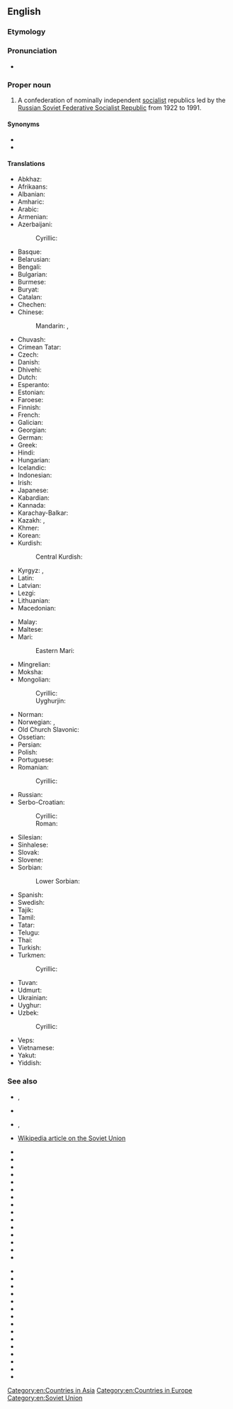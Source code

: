 {{wikipedia}}
==English==

===Etymology===
{{calque|en|ru|Сою́з Сове́тских Социалисти́ческих Респу́блик}}

===Pronunciation===
* {{audio|en|Union of Soviet Socialist Republics US.oga|Audio (US)}}

===Proper noun===
{{en-proper noun|head=[[union|Union]] [[of]] [[Soviet]] [[socialist|Socialist]] [[republic|Republic]]s}}

# {{senseid|en|Q15180}}{{lb|en|historical}} A confederation of nominally independent [[socialist]] republics led by the [[Russian Soviet Federative Socialist Republic]] from 1922 to 1991.

====Synonyms====
* {{l|en|Soviet Union}}
* {{l|en|USSR}}

====Translations====
{{trans-top-also|id=Q15180|a confederation of Communist states|Soviet Union|USSR}}
* Abkhaz: {{t|ab|Советтә Суверинытеттә Республикақәа Реидгыла|sc=Cyrl}}
* Afrikaans: {{t+|af|Unie van Sosialistiese Sowjetrepublieke}}
* Albanian: {{t|sq|Bashkimi i Republikave Sovjetike Socialiste}}
* Amharic: {{t|am|ሶዩዝ ሶቭየትስኪህ ሶትሲያሊቲቼስኪህ ሬስፑብሊክ ሶቭየት ሕብረት ሰብአዊ ሪፐብሊክ|sc=Ethi}}
* Arabic: {{t|ar|اِتِّحَاد اَلْجُمْهُورِيَّات اَلسُّوفْيَاتِيَّة اَلاِشْتِرَاكِيَّة|m|tr=ittiḥād al-jumhūriyyāt as-suvyātiyya l-ištirākiyya}}
* Armenian: {{t|hy|Խորհրդային Սոցիալիստական Հանրապետությունների Միություն}}
* Azerbaijani: {{t+|az|Sovet Sosialist Respublikaları İttifaqı}}
*: Cyrillic: {{t|az|Совет Сосиалист Республикалары Иттифагы|sc=Cyrl}}
* Basque: {{t|eu|Sobietar Errepublika Sozialisten Batasuna}}
* Belarusian: {{t|be|Саю́з Саве́цкіх Сацыялісты́чных Рэспу́блік|m}}
* Bengali: {{t|bn|সোভিয়েত সমাজতান্ত্রিক প্রজাতন্ত্রের ঐক্য}}
* Bulgarian: {{t|bg|Съю́з на съве́тските социалисти́чески репу́блики|m}}
* Burmese: {{t|my|ဆို​ဗီ​ယက်​ဆို​ရှယ်​လစ်​သ​မ​တ​နိုင်​ငံ​များ​ပြည်​ထောင်​စု|sc=Mymr}}
* Buryat: {{t|bua|Зүблэлтэ Социалис Бүгэдэ Найрамдаха Уласуудай Холбоо}}
* Catalan: {{t|ca|Unió de Repúbliques Socialistes Soviètiques|f}}
* Chechen: {{t|ce|Советски Социалистически Республикийн Союз}}
* Chinese:
*: Mandarin: {{t+|cmn|蘇維埃社會主義共和國聯盟|sc=Hani}}, {{t+|cmn|苏维埃社会主义共和国联盟|tr=Sūwéi'āi shèhuìzhǔyì gònghéguó liánméng|sc=Hani}}
* Chuvash: {{t|cv|Социаллӑ Совет Республикисен Союзӗ}}
* Crimean Tatar: {{t|crh|Şuralar Sotsialistik Cumhuriyetler Birligi}}
* Czech: {{t+|cs|Svaz sovětských socialistických republik|m}}
* Danish: {{t|da|Unionen af Socialistiske Sovjetrepublikker}}
* Dhivehi: {{t|dv|ސޯވިއެޓް ސޯޝަލިސްޓް ޖުމްހޫރިއްޔާތަކުގެ އިއްތިހާދު|sc=Thaa}}
* Dutch: {{t|nl|Unie van Socialistische Sovjetrepublieken|f}}
* Esperanto: {{t|eo|Unio de Sovetaj Socialismaj Respublikoj}}
* Estonian: {{t|et|Nõukogude Sotsialistlike Vabariikide Liit}}
* Faroese: {{t|fo|Sameindu sovjettisku sosialistisku lýðveldini|n-p}}
* Finnish: {{t+|fi|Sosialististen neuvostotasavaltojen liitto}}
* French: {{t|fr|Union des Républiques Socialistes Soviétiques|f}}
* Galician: {{t+|gl|Unión de Repúblicas Socialistas Soviéticas|f-p}}
* Georgian: {{t|ka|საბჭოთა სოციალისტური რესპუბლიკების კავშირი}}
* German: {{t+|de|Union der Sozialistischen Sowjetrepubliken|f}}
* Greek: {{t+|el|Ένωση Σοβιετικών Σοσιαλιστικών Δημοκρατιών|f}}
* Hindi: {{t|hi|सोवियत समाजवादी गणतंत्रों का संघ|sc=Deva}}
* Hungarian: {{t+|hu|Szovjet Szocialista Köztársaságok Szövetsége}}
* Icelandic: {{t|is|Sambandsríki sósíalískra sovíetlýðvelda|n-p}}
* Indonesian: {{t|id|Republik Sosialis Uni Soviet}}
* Irish: {{t|ga|Aontas na bPoblachtaí Sóivéadacha Sóisialacha|m}}
* Japanese: {{t|ja|ソビエト社会主義共和国連邦|tr=Sobieto shakaishugi kyōwakoku renpō}}
* Kabardian: {{t|kbd|Республикэ Совет Социал Зэгуэтхэр|sc=Cyrl}}
* Kannada: {{t|kn|ಸೋವಿಯೆಟ್ ಸಮಾಜವಾದಿ ಸಂಸ್ಥಾನಗಳ ಒಕ್ಕೂಟ|sc=Knda}}
* Karachay-Balkar: {{t|krc|Совет Социалист Республикаланы Союзу|sc=Cyrl}}
* Kazakh: {{t|kk|Советтік Социалистік Республикалар Одағы|sc=Cyrl}}, {{t|kk|Кеңестік Социалистік Республикалар Одағы|sc=Cyrl}}
* Khmer: {{t|km|សហភាពសាធារណរដ្ឋសង្គមនិយមសូវៀត|tr=saha pʰiep saatʰierea’na’ roat sɑngkum ni’yum sooviet|sc=Khmr}}
* Korean: {{t+|ko|^소비에트 사회주의 공화국 연방}}
* Kurdish:
*: Central Kurdish: {{t|ckb|یەکیەتیی کۆمارە سۆشیالیستەکانی سۆڤیەت}}
* Kyrgyz: {{t|ky|Кеңештик Сосиалисттик Республикалар Бирлиги|sc=Cyrl}}, {{t|ky|КСРБ|sc=Cyrl}}
* Latin: {{t|la|Unio Rerum Publicarum Sovieticarum Socialisticarum|f}}
* Latvian: {{t|lv|Padomju Sociālistisko Republiku Savienība}}
* Lezgi: {{t|lez|Совет Социалист Республикайрин Галкӏ|sc=Cyrl}}
* Lithuanian: {{t+|lt|Tarybų Socialistinių Respublikų Sąjunga}}
* Macedonian: {{t+|mk|Сојуз на Советските Социјалистички Републики|f}}
{{trans-mid}}
* Malay: {{t|ms|Kesatuan Republik Sosialis Soviet}}
* Maltese: {{t|mt|L-Unjoni tar-Repubbliki Soċjoloġisti Sovjetiċi|f}}
* Mari:
*: Eastern Mari: {{t|chm|Совет Социализм Республик-влак Ушем|sc=Cyrl}}
* Mingrelian: {{t|xmf|სხუნუეფიშ სოციალისტური რესპუბლიკეფიშ რსხუ}}
* Moksha: {{t|mdf|Советонь Социализмань Республикнень Соткс|sc=Cyrl}}
* Mongolian:
*: Cyrillic: {{t|mn|Зөвлөлт Социалист Бүгд Найрамдах Холбоот Улс}}
*: Uyghurjin: {{t|mn|ᠵᠥᠪᠯᠡᠯᠲᠦ ᠰᠣᠼᠢᠶᠠᠯᠢᠰᠲ᠋ ᠪᠦᠭᠦᠳᠡ ᠨᠠᠶᠢᠷᠠᠮᠳᠠᠬᠤ ᠬᠣᠯᠪᠤᠭᠠᠲᠤ ᠤᠯᠤᠰ}}
* Norman: {{t|nrf|Unnion d'Républyiques Socialistes Soviétiques|f}} {{qualifier|Jersey}}
* Norwegian: {{t|no|Unionen av sosialistiske rådsrepublikker}}, {{t|no|Samveldet av sosialistiske rådsrepublikker}}
* Old Church Slavonic: {{t|cu|Съвѣтьскъ Социалистичьскъ Димократіи Съвѫзъ|m|alt=Съвѣ́тьскъ Социали́стичьскъ Димократі́и Съвѫ́ꙁъ|sc=Cyrs}}
* Ossetian: {{t|os|Советон Социалистон Республикӕты Цӕдис}}
* Persian: {{t|fa|اتحاد جماهیر شوروی سوسیالیستی|tr=ettehâd-e jamâhir-e šuravi-ye sosiyâlisti}}
* Polish: {{t+|pl|Związek Socjalistycznych Republik Radzieckich|m}}
* Portuguese: {{t+|pt|União das Repúblicas Socialistas Soviéticas|f}}
* Romanian: {{t|ro|Uniunea Republicilor Sovietice Socialiste|f}}
*: Cyrillic: {{t|ro|Униуня Републичилор Советиче Сочиалисте|f|sc=Cyrl}}
* Russian: {{t+|ru|Сою́з Сове́тских Социалисти́ческих Респу́блик|m}}
* Serbo-Croatian:
*: Cyrillic: {{t|sh|Савез Совјетских Социјалистичких Република|m|sc=Cyrl}}
*: Roman: {{t|sh|Savez Sovjetskih Socijalističkih Republika|m}}
* Silesian: {{t|szl|Sojusz Socjalistycznych Sowjeckich Republik|m}}
* Sinhalese: {{t|si|සමාජවාදී සෝවියට් ජනරජයන්ගේ එක්සත් සංගමය|sc=Sinh}}
* Slovak: {{t|sk|Zväz Sovietskych Socialistických Republík|m}}
* Slovene: {{t|sl|Zveza sovjetskih socialističnih republik|f}}
* Sorbian:
*: Lower Sorbian: {{t|dsb|Zwězk Sowjetskich Socjaliskich Republik|m}}
* Spanish: {{t|es|Unión de Repúblicas Socialistas Soviéticas|f}}
* Swedish: {{t|sv|Socialistiska rådsrepublikernas union}}
* Tajik: {{t+|tg|Иттиҳоди Ҷумҳуриҳои Шӯравии Сосиалистӣ|sc=Cyrl}}
* Tamil: {{t|ta|சோவியத் சோசலிசக் குடியரசுகளின் ஒன்றியம்|sc=Taml}}
* Tatar: {{t|tt|Совет Социалистик Республикалар Союзы|sc=Cyrl}}
* Telugu: {{t|te|సోవియట్ సోషలిస్టు రిపబ్లిక్కుల సమాఖ్య|sc=Telu}}
* Thai: {{t|th|สหภาพสาธารณรัฐสังคมนิยมโซเวียต|tr=sà-hà-pâap săa-taa-rá-ná rát săng-kom-ní-yom soh-wîat}}
* Turkish: {{t+|tr|Sovyet Sosyalist Cumhuriyetler Birliği}}
* Turkmen: {{t|tk|Sowet Sotsialistik Respublikalary Soýuzy}}
*: Cyrillic: {{t|tk|Совет Социалистик Республикалары Союзы|sc=Cyrl}}
* Tuvan: {{t|tyv|Совет Социалистиг Республикаларның Эвилели}}
* Udmurt: {{t|udm|Советской Социалистической Республикаослэн Союззы|sc=Cyrl}}
* Ukrainian: {{t|uk|Сою́з Радя́нських Соціалісти́чних Респу́блік|m}}
* Uyghur: {{t|ug|سوۋېت سوتسىيالىستىك رېسپۇبلىكالىرى ئىتتىپاقى|sc=ug-Arab}}
* Uzbek: {{t|uz|Sovet Sotsialistik Respublikalari Ittifoqi}}
*: Cyrillic: {{t|uz|Совет Социалистик Республикалари Иттифоқи|sc=Cyrl}}
* Veps: {{t|vep|Nevondkundaližiden Socialistižiden Tazovaldkundoiden Ühtištuz}}
* Vietnamese: {{t|vi|Liên bang Cộng hòa Xã hội Chủ nghĩa Xô viết}}
* Yakut: {{t|sah|Сэбиэскэй Социалистыы Республикалар Сойуустара|sc=Cyrl}}
* Yiddish: {{t|yi|פֿאַרבאַנד פֿון סאָוועטישע סאָציאַליסטישע רעפּובליקן|sc=Hebr}}
{{trans-bottom}}

===See also===
* {{l|en|Commonwealth of Independent States}}, {{l|en|CIS}}
* {{l|en|Russian Federation}}
* {{l|en|Soviet republic}}, {{l|en|Soviet Socialist Republic}}
* [[w:Soviet Union|Wikipedia article on the Soviet Union]]
{{top2}}
* {{l|en|Armenian SSR}}
* {{l|en|Azerbaijan SSR}}
* {{l|en|Byelorussian SSR}}
* {{l|en|Estonian SSR}}
* {{l|en|Georgian SSR}}
* {{l|en|Kazakh SSR}}
* {{l|en|Kyrgyz SSR}}
* {{l|en|Latvian SSR}}
* {{l|en|Lithuanian SSR}}
* {{l|en|Moldavian SSR}}
* {{l|en|Russian SFSR}}
* {{l|en|Tajik SSR}}
* {{l|en|Turkmen SSR}}
* {{l|en|Ukrainian SSR}}
* {{l|en|Uzbek SSR}}
{{mid2}}
* {{l|en|Armenia}}
* {{l|en|Azerbaijan}}
* {{l|en|Belarus}}
* {{l|en|Estonia}}
* {{l|en|Georgia}}
* {{l|en|Kazakhstan}}
* {{l|en|Kyrgyzstan}}
* {{l|en|Latvia}}
* {{l|en|Lithuania}}
* {{l|en|Moldova}}
* {{l|en|Russia}}
* {{l|en|Tajikistan}}
* {{l|en|Turkmenistan}}
* {{l|en|Ukraine}}
* {{l|en|Uzbekistan}}
{{bottom}}

[[Category:en:Countries in Asia]]
[[Category:en:Countries in Europe]]
[[Category:en:Soviet Union]]